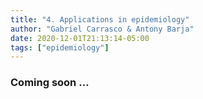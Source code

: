 ---
title: "4. Applications in epidemiology"
author: "Gabriel Carrasco & Antony Barja"
date: 2020-12-01T21:13:14-05:00
tags: ["epidemiology"]
---

### Coming soon ... 